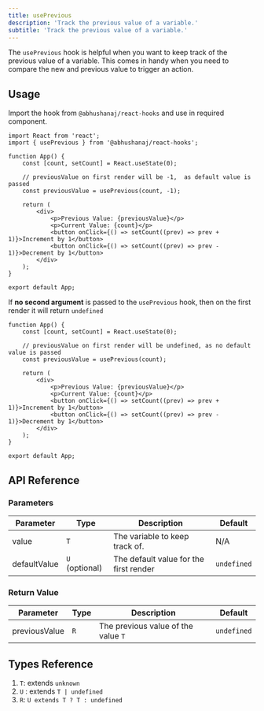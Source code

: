 ```yaml
---
title: usePrevious
description: 'Track the previous value of a variable.'
subtitle: 'Track the previous value of a variable.'
---
```



The `usePrevious` hook is helpful when you want to keep track of the previous value of a variable. This comes in handy when you need to compare the new and previous value to trigger an action.

<DemoWrapper title="usePrevious">
	<Example client:load />
</DemoWrapper>

## Usage

Import the hook from `@abhushanaj/react-hooks` and use in required component.

```tsx title="./src/App.tsx" ins={2,8}
import React from 'react';
import { usePrevious } from '@abhushanaj/react-hooks';

function App() {
	const [count, setCount] = React.useState(0);

	// previousValue on first render will be -1,  as default value is passed
	const previousValue = usePrevious(count, -1);

	return (
		<div>
			<p>Previous Value: {previousValue}</p>
			<p>Current Value: {count}</p>
			<button onClick={() => setCount((prev) => prev + 1)}>Increment by 1</button>
			<button onClick={() => setCount((prev) => prev - 1)}>Decrement by 1</button>
		</div>
	);
}

export default App;
```

If **no second argument** is passed to the `usePrevious` hook, then on the first render it will return `undefined`

```tsx title="./src/App.tsx" ins={5} {4}
function App() {
	const [count, setCount] = React.useState(0);

	// previousValue on first render will be undefined, as no default value is passed
	const previousValue = usePrevious(count);

	return (
		<div>
			<p>Previous Value: {previousValue}</p>
			<p>Current Value: {count}</p>
			<button onClick={() => setCount((prev) => prev + 1)}>Increment by 1</button>
			<button onClick={() => setCount((prev) => prev - 1)}>Decrement by 1</button>
		</div>
	);
}

export default App;
```

## API Reference

### Parameters

| Parameter    | Type           | Description                            | Default     |
| ------------ | -------------- | -------------------------------------- | ----------- |
| value        | `T`            | The variable to keep track of.         | N/A         |
| defaultValue | `U` (optional) | The default value for the first render | `undefined` |

### Return Value

| Parameter     | Type | Description                         | Default     |
| ------------- | ---- | ----------------------------------- | ----------- |
| previousValue | `R`  | The previous value of the value `T` | `undefined` |

## Types Reference

1.  `T`: extends `unknown`
2.  `U` : extends `T | undefined`
3.  `R`: `U extends T ? T : undefined`
